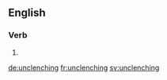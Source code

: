 ==English==

===Verb===
{{head|en}}

# {{present participle of|unclench}}

[[de:unclenching]]
[[fr:unclenching]]
[[sv:unclenching]]